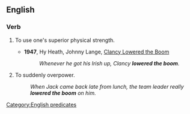 ==English==

===Verb===
{{head|en|verb}}

# {{lb|en|idiomatic}} To use one's superior physical strength.
#* '''1947''', Hy Heath, Johnny Lange, [[w:Clancy Lowered the Boom|Clancy Lowered the Boom]]
#*: ''Whenever he got his Irish up, Clancy '''lowered the boom'''.''
# {{lb|en|idiomatic|with "on"}} To suddenly overpower.
#: ''When Jack came back late from lunch, the team leader really '''lowered the boom''' on him.''

[[Category:English predicates]]
